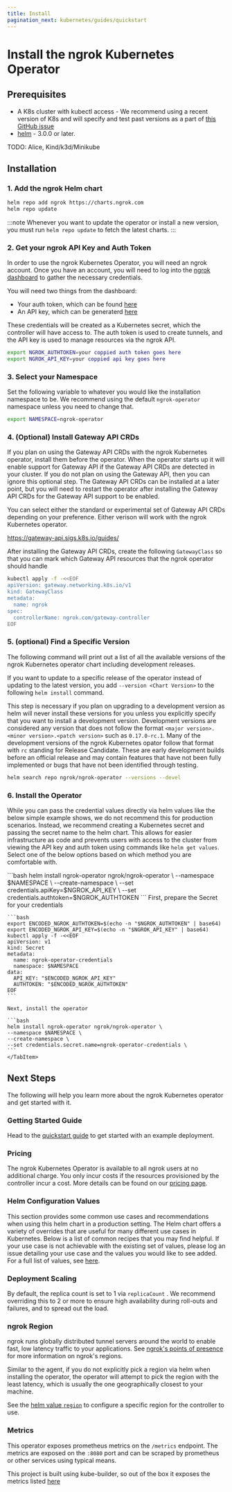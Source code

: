 ```yaml
---
title: Install
pagination_next: kubernetes/guides/quickstart
---
```



# Install the ngrok Kubernetes Operator

## Prerequisites

- A K8s cluster with kubectl access - We recommend using a recent version of K8s and will specify and test past versions as a part of [this GitHub issue](https://github.com/ngrok/ngrok-operator/issues/154)
- [helm](https://helm.sh/docs/intro/install/) - 3.0.0 or later.

TODO: Alice, Kind/k3d/Minikube

## Installation

### 1. Add the ngrok Helm chart

```bash
helm repo add ngrok https://charts.ngrok.com
helm repo update
```

:::note
Whenever you want to update the operator or install a new version, you must run `helm repo update` to fetch the latest charts.
:::

### 2. Get your ngrok API Key and Auth Token

In order to use the ngrok Kubernetes Operator, you will need an ngrok account.
Once you have an account, you will need to log into the [ngrok dashboard](https://dashboard.ngrok.com) to gather the necessary credentials.

You will need two things from the dashboard:

- Your auth token, which can be found [here](https://dashboard.ngrok.com/get-started/your-authtoken)
- An API key, which can be generaterd [here](https://dashboard.ngrok.com/api)

These credentials will be created as a Kubernetes secret, which the controller will have access to.
The auth token is used to create tunnels, and the API key is used to manage resources via the ngrok API.

```bash
export NGROK_AUTHTOKEN=your coppied auth token goes here
export NGROK_API_KEY=your coppied api key goes here
```

### 3. Select your Namespace

Set the following variable to whatever you would like the installation namespace to be.
We recommend using the default `ngrok-operator` namespace unless you need to change that.

```bash
export NAMESPACE=ngrok-operator
```

### 4. (Optional) Install Gateway API CRDs

If you plan on using the Gateway API CRDs with the ngrok Kubernetes operator, install them before the operator.
When the operator starts up it will enable support for Gateway API if the Gateway API CRDs are detected in your cluster.
If you do not plan on using the Gateway API, then you can ignore this optional step.
The Gateway API CRDs can be installed at a later point, but you will need to restart the operator after installing the Gateway API CRDs
for the Gateway API support to be enabled.

You can select either the standard or experimental set of Gateway API CRDs depending on your preference. Either verison will work with the ngrok Kubernetes operator.

https://gateway-api.sigs.k8s.io/guides/

After installing the Gateway API CRDs, create the following `GatewayClass` so that you can mark which Gateway API resources that the ngrok operator should handle

```bash
kubectl apply -f -<<EOF
apiVersion: gateway.networking.k8s.io/v1
kind: GatewayClass
metadata:
  name: ngrok
spec:
  controllerName: ngrok.com/gateway-controller
EOF
```

### 5. (optional) Find a Specific Version

The following command will print out a list of all the available versions of the ngrok Kubernetes operator chart including development releases.

If you want to update to a specific release of the operator instead of updating to the latest version, you add `--version <Chart Version>` to the
following `helm install` command.

This step is necessary if you plan on upgrading to a development version as helm will never install these versions for you unless you explicitly
specify that you want to install a development version. Development versions are considered any version that does not follow the format `<major version>.<minor version>.<patch version>` such as `0.17.0-rc.1`.
Many of the development versions of the ngrok Kubernetes opator follow that format with `rc` standing for Release Candidate. These are early development builds before an official release
and may contain features that have not been fully implemented or bugs that have not been identified through testing.

```bash
helm search repo ngrok/ngrok-operator --versions --devel
```

### 6. Install the Operator

While you can pass the credential values directly via helm values like the below simple example shows, we do not recommend this for production scenarios.
Instead, we recommend creating a Kubernetes secret and passing the secret name to the helm chart.
This allows for easier infrastructure as code and prevents users with access to the cluster from viewing the API key and auth token using commands like `helm get values`.
Select one of the below options based on which method you are comfortable with.

<Tabs groupId="k8s" queryString="k8s-install">
	<TabItem value="simple" label="Simple Method" default>
		```bash
		helm install ngrok-operator ngrok/ngrok-operator \
    --namespace $NAMESPACE \
    --create-namespace \
    --set credentials.apiKey=$NGROK_API_KEY \
    --set credentials.authtoken=$NGROK_AUTHTOKEN
		```
	</TabItem>
	<TabItem value="secure" label="More Secure Method">
		First, prepare the Secret for your credentials

    ```bash
    export ENCODED_NGROK_AUTHTOKEN=$(echo -n "$NGROK_AUTHTOKEN" | base64)
    export ENCODED_NGROK_API_KEY=$(echo -n "$NGROK_API_KEY" | base64)
    kubectl apply -f -<<EOF
    apiVersion: v1
    kind: Secret
    metadata:
      name: ngrok-operator-credentials
      namespace: $NAMESPACE
    data:
      API_KEY: "$ENCODED_NGROK_API_KEY"
      AUTHTOKEN: "$ENCODED_NGROK_AUTHTOKEN"
    EOF
    ```

    Next, install the operator

    ```bash
    helm install ngrok-operator ngrok/ngrok-operator \
    --namespace $NAMESPACE \
    --create-namespace \
    --set credentials.secret.name=ngrok-operator-credentials \
    ```
    </TabItem>

</Tabs>

## Next Steps

The following will help you learn more about the ngrok Kubernetes operator and get started with it.

### Getting Started Guide

Head to the [quickstart guide](/kubernetes/guides/quickstart) to get started with an example deployment.

### Pricing

The ngrok Kubernetes Operator is available to all ngrok users at no
additional charge. You only incur costs if the resources provisioned by the
controller incur a cost. More details can be found on our [pricing page](https://ngrok.com/pricing).

### Helm Configuration Values

This section provides some common use cases and recommendations when using this helm chart in a production setting. The Helm chart offers a variety of overrides that are useful for many different use cases in Kubernetes. Below is a list of common recipes that you may find helpful. If your use case is not achievable with the existing set of values, please log an issue detailing your use case and the values you would like to see added. For a full list of values, see [here](https://github.com/ngrok/ngrok-operator/blob/main/helm/kubernetes-operator/values.yaml).

### Deployment Scaling

By default, the replica count is set to 1 via `replicaCount` . We recommend overriding this to 2 or more to ensure high availability during roll-outs and failures, and to spread out the load.

### ngrok Region

ngrok runs globally distributed tunnel servers around the world to enable fast, low latency traffic to your applications. See [ngrok's points of presence](/universal-gateway/points-of-presence/) for more information on ngrok's regions.

Similar to the agent, if you do not explicitly pick a region via helm when installing the operator, the operator will attempt to pick the region with the least latency, which is usually the one geographically closest to your machine.

See the [helm value `region`](https://github.com/ngrok/ngrok-operator/blob/main/helm/kubernetes-operator/README.md#controller-parameters) to configure a specific region for the controller to use.

### Metrics

This operator exposes prometheus metrics on the `/metrics` endpoint. The metrics are exposed on the `:8080` port and can be scraped by prometheus or other services using typical means.

This project is built using kube-builder, so out of the box it exposes the metrics listed [here](https://book.kubebuilder.io/reference/metrics-reference.html?highlight=metrics#default-exported-metrics-references)
